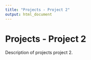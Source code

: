 ```yaml
---
title: "Projects - Project 2"
output: html_document
---
```


# Projects - Project 2

Description of projects project 2.
